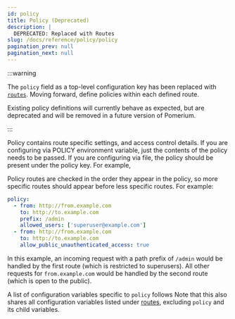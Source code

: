 ```yaml
---
id: policy
title: Policy (Deprecated)
description: |
  DEPRECATED: Replaced with Routes
slug: /docs/reference/policy/policy
pagination_prev: null
pagination_next: null
---
```



:::warning

The `policy` field as a top-level configuration key has been replaced with [`routes`](/docs/reference/routes). Moving forward, define policies within each defined route.

Existing policy definitions will currently behave as expected, but are deprecated and will be removed in a future version of Pomerium.

:::

Policy contains route specific settings, and access control details. If you are configuring via POLICY environment variable, just the contents of the policy needs to be passed. If you are configuring via file, the policy should be present under the policy key. For example,

<PolicyExample />

Policy routes are checked in the order they appear in the policy, so more specific routes should appear before less specific routes. For example:

```yaml
policy:
  - from: http://from.example.com
    to: http://to.example.com
    prefix: /admin
    allowed_users: ['superuser@example.com']
  - from: http://from.example.com
    to: http://to.example.com
    allow_public_unauthenticated_access: true
```

In this example, an incoming request with a path prefix of `/admin` would be handled by the first route (which is restricted to superusers). All other requests for `from.example.com` would be handled by the second route (which is open to the public).

A list of configuration variables specific to `policy` follows Note that this also shares all configuration variables listed under [routes](/docs/reference/routes), excluding `policy` and its child variables.
